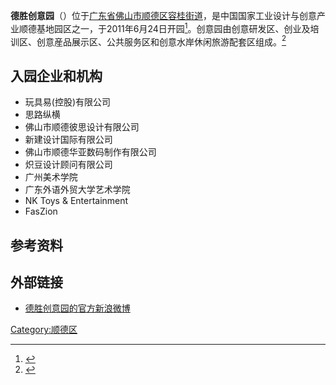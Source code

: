 {{Geobox|中国国家工业设计与创意产业顺德基地园区
<!-- *** Heading *** -->
| name = 德胜创意园
<!-- *** Image *** -->
| image = Desheng Creative Park under construction 06.jpg
| image_caption = 创意廊<br />
{{Location map+|顺德|AlternativeMap=Map_of_Shunde_(Ronggui_highlighted).svg|width=256|alt=顺德地图|float=none|caption=|places=
{{Location map~|顺德|lat=22.77909|long=113.270233|label=德胜创意园|position=left}}
}}
<!-- *** Locations *** -->
| location  = {{CHN}}[[广东省|广东省]][[佛山市|佛山市]][[顺德区|顺德区]][[容桂街道|容桂街道]]东堤路7号<br />{{coord|22.77909|113.270233|display=inline,title}}
<!-- *** Codes ***  -->
| postal_code = 528303
| area_code =
| code = 
<!-- *** Free fields *** -->
| free_type = 注册公司
| free = 广东宏德富投资有限公司
<!-- *** Website *** --> 
| website = [http://www.dscreative.cn/ www.dscreative.cn]
<!-- *** Footnotes *** -->
| footnotes =
}}
'''德胜创意园'''（{{lang|en|Desheng Creative Park}}）位于[[广东省|广东省]][[佛山市|佛山市]][[顺德区|顺德区]][[容桂街道|容桂街道]]，是中国国家工业设计与创意产业顺德基地园区之一，于2011年6月24日开园<ref>{{cite web|url=http://epaper.nfdaily.cn/html/2011-06/24/content_6977365.htm|date=2011-06-24|accessdate=2011-06-25|author=杨世华|publisher=南方日报|title=德胜创意园今开园 精品容桂文化先行}}{{Dead link|date=2018年6月 |bot=InternetArchiveBot |fix-attempted=no }}</ref>。创意园由创意研发区、创业及培训区、创意産品展示区、公共服务区和创意水岸休闲旅游配套区组成。<ref>{{cite web|url=http://www.dscreative.cn/index-tw.php?alias=About|title=德胜创意园简介|accessdate=2011-05-24|archive-date=2011-09-12|archive-url=https://web.archive.org/web/20110912001510/http://www.dscreative.cn/index-tw.php?alias=About|dead-url=yes}}</ref>

==入园企业和机构==
* 玩具易(控股)有限公司
* 思路纵横
* 佛山市顺德彼思设计有限公司
* 新建设计国际有限公司
* 佛山市顺德华亚数码制作有限公司
* 炽豆设计顾问有限公司
* 广州美术学院
* 广东外语外贸大学艺术学院
* NK Toys & Entertainment
* FasZion

== 参考资料 ==
{{commonscat|Desheng Creative Park}}
{{Reflist}}

== 外部链接 ==
* [http://weibo.com/dscreative 德胜创意园的官方新浪微博] {{Wayback|url=http://weibo.com/dscreative |date=20120101062809 }}

[[Category:顺德区|Category:顺德区]]